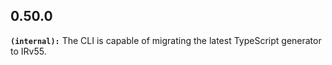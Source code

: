 ## 0.50.0
**`(internal):`** The CLI is capable of migrating the latest TypeScript generator to IRv55.



